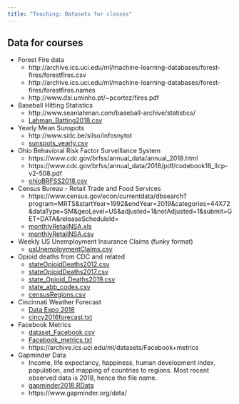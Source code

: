 ```yaml
---
title: "Teaching: Datasets for classes"
---
```

<link rel="stylesheet" href="styles.css" type="text/css">


## Data for courses

* Forest Fire data
    + http://archive.ics.uci.edu/ml/machine-learning-databases/forest-fires/forestfires.csv
    + http://archive.ics.uci.edu/ml/machine-learning-databases/forest-fires/forestfires.names
    + http://www.dsi.uminho.pt/~pcortez/fires.pdf
* Baseball Hitting Statistics
    + http://www.seanlahman.com/baseball-archive/statistics/
    + <a href="data/Lahman_Batting2018.csv">Lahman_Batting2018.csv</a>
* Yearly Mean Sunspots
    + http://www.sidc.be/silso/infosnytot
    + <a href="data/sunspots_yearly.csv">sunspots_yearly.csv</a>
* Ohio Behavioral Risk Factor Surveillance System
    + https://www.cdc.gov/brfss/annual_data/annual_2018.html
    + https://www.cdc.gov/brfss/annual_data/2018/pdf/codebook18_llcp-v2-508.pdf
    + <a href="data/ohioBRFSS2018.csv">ohioBRFSS2018.csv</a>
* Census Bureau - Retail Trade and Food Services
    + https://www.census.gov/econ/currentdata/dbsearch?program=MRTS&startYear=1992&endYear=2019&categories=44X72&dataType=SM&geoLevel=US&adjusted=1&notAdjusted=1&submit=GET+DATA&releaseScheduleId=
    + <a href="data/monthlyRetailNSA.xls">monthlyRetailNSA.xls</a>
    + <a href="data/monthlyRetailNSA.csv">monthlyRetailNSA.csv</a>
* Weekly US Unemployment Insurance Claims (funky format)
    + <a href="data/usUnemploymentClaims.csv">usUnemploymentClaims.csv</a>
* Opioid deaths from CDC and related
    + <a href="data/stateOpioidDeaths2012.csv">stateOpioidDeaths2012.csv</a>
    + <a href="data/stateOpioidDeaths2017.csv">stateOpioidDeaths2017.csv</a>
    + <a href="data/state_Opioid_Deaths2019.csv">state_Opioid_Deaths2019.csv</a>
    + <a href="data/state_abb_codes.csv">state_abb_codes.csv</a>
    + <a href="data/censusRegions.csv">censusRegions.csv</a>
* Cincinnati Weather Forecast
    + <a href="https://community.amstat.org/stat-computing/data-expo/data-expo-2018">Data Expo 2018</a>
    + <a href="data/cincy2016forecast.txt">cincy2016forecast.txt</a>
* Facebook Metrics
    + <a href="data/dataset_Facebook.csv">dataset_Facebook.csv</a>
    + <a href="data/Facebook_metrics.txt">Facebook_metrics.txt</a>
    + https://archive.ics.uci.edu/ml/datasets/Facebook+metrics
* Gapminder Data
    + Income, life expectancy, happiness, human development index, population, and mapping of countries to regions. Most recent observed data is 2018, hence the file name.
    + <a href="data/gapminder2018.RData">gapminder2018.RData</a>
    + https://www.gapminder.org/data/




